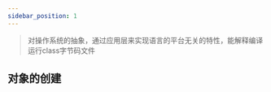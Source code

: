 ```yaml
---
sidebar_position: 1
---
```




> 对操作系统的抽象，通过应用层来实现语言的平台无关的特性，能解释编译运行class字节码文件

[//]: # (通过应用层来实现语言的平台无关的特性<Tabs)

[//]: # (defaultValue="share")

[//]: # (values={[)

[//]: # ({label: '线程共享', value: 'share'},)

[//]: # ({label: '线程私有', value: 'private'},)

[//]: # (]}>)

[//]: # (<TabItem value="share">)

[//]: # ()
[//]: # (<Card title="方法区" bordered={false}>)

[//]: # ()
[//]: # (* 组成)

[//]: # (  * 类信息（字段，方法）)

[//]: # (  * 运行时常量池)

[//]: # (    * 字符串常量和数字常量)

[//]: # (    * 字面量与符号引用)

[//]: # (    * 可在运行期间存入，如intern&#40;&#41;)

[//]: # (    * 每一个类和接口都对应一个常量池)

[//]: # (  * 静态变量)

[//]: # (  * 即时编译器编译后的代码缓存等数据)

[//]: # (* 实现方法)

[//]: # (  * 永久代（1.7）)

[//]: # (    * 大小有限，-XX：M axPermSize 设置)

[//]: # (    * 垃圾回收会导致full GC （待验证）)

[//]: # (    * 使用jvm堆内存，为了和堆分来取了个名字)

[//]: # (  * 元空间（1.8）)

[//]: # (    * 无限制，直到消耗掉可用系统内存)

[//]: # (* 垃圾回收)

[//]: # (  * 主要回收常量池中废弃的常量和不再使用的类型)

[//]: # ()
[//]: # (</Card>)

[//]: # (<Row gutter={16}>)

[//]: # (<Col span={8}><Card title="方法区" bordered={false}>)

[//]: # ()
[//]: # (* 组成)

[//]: # (  * 类信息（字段，方法）)

[//]: # (  * 运行时常量池)

[//]: # (    * 字符串常量和数字常量)

[//]: # (    * 字面量与符号引用)

[//]: # (    * 可在运行期间存入，如intern&#40;&#41;)

[//]: # (    * 每一个类和接口都对应一个常量池)

[//]: # (  * 静态变量)

[//]: # (  * 即时编译器编译后的代码缓存等数据)

[//]: # (* 实现方法)

[//]: # (  * 永久代（1.7）)

[//]: # (    * 大小有限，-XX：M axPermSize 设置)

[//]: # (    * 垃圾回收会导致full GC （待验证）)

[//]: # (    * 使用jvm堆内存，为了和堆分来取了个名字)

[//]: # (  * 元空间（1.8）)

[//]: # (    * 无限制，直到消耗掉可用系统内存)

[//]: # (* 垃圾回收)

[//]: # (  * 主要回收常量池中废弃的常量和不再使用的类型)

[//]: # ()
[//]: # (</Card></Col>)

[//]: # (</Row>)

[//]: # (</TabItem>)

[//]: # (<TabItem value="private">)

[//]: # ()
[//]: # (<Row gutter={16}><Col span={8}><Card title="Card title" bordered={false}>)

[//]: # ()
[//]: # (* 启动时建立)

[//]: # (  * 垃圾回收机的重点工作区)

[//]: # (存放对象实例)

[//]: # (根据垃圾回收机制的不同，Java堆有可能拥有不同的结构)

[//]: # ()
[//]: # (</Card></Col></Row>)

[//]: # ()
[//]: # (</TabItem></Tabs>)



## 对象的创建